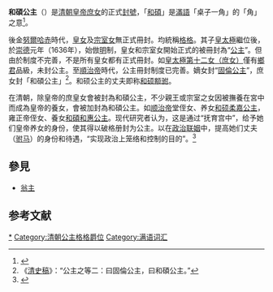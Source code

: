 {{Contains Manchu text}}
'''和碩公主'''（{{lang-mnc|ᡥᠣᡧᠣ ᡳ<br /> ᡤᡠᠩᠵᡠ|v=hošo-i gungju|a=hoxo-i gungju}}）是[[清朝皇帝|清朝皇帝]][[庶女|庶女]]的正式[[封號|封號]]，「[[和碩|和碩]]」是[[滿語|滿語]]「桌子一角」的「角」之意<ref>{{Cite journal
|last =
|first =
|author =恽丽梅
|coauthors =
|date =1999
|year =
|month =
|title =《清代最后一位皇女身份考》
|journal =清史研究
|volume =
|issue =1999年第4期
|pages =109—111
|publisher =中国人民大学
|location =北京市
|issn =1002-8587
|pmid =
|doi =
|bibcode =
|oclc =
|id =
|url =http://qsyj.ruc.edu.cn/CN/abstract/abstract587.shtml
|language =Zh-hans
|access-date =2021-10-16
|archive-date =2021-10-16
|archive-url =https://web.archive.org/web/20211016211632/http://qsyj.ruc.edu.cn/CN/abstract/abstract587.shtml
|dead-url =no
}}</ref>{{Rp|109}}。

後金[[努爾哈赤|努爾哈赤]]時代，[[皇女|皇女]]及[[宗室女|宗室女]]無正式冊封。均統稱[[格格|格格]]。其子[[皇太極|皇太極]]繼位後，於[[崇德|崇德]]元年（1636年），始倣[[明朝|明]]制，皇女和宗室女開始正式的被冊封為“[[公主|公主]]”。但由於制度不完善，不是所有皇女都有正式冊封。如[[清太宗第十二女|皇太極第十二女（庶女）]]僅有[[鄉君|鄉君]]品級，未封公主。至[[順治帝|順治帝]]時代，公主冊封制度已完善。嫡女封“[[固倫公主|固倫公主]]”，庶女封「和碩公主」<ref>《[[清史稿|清史稿]]》：“公主之等二：曰固倫公主，曰和碩公主。” </ref>。和硕公主的丈夫即称[[和硕额驸|和硕额驸]]。

在清朝，除皇帝的庶皇女會被封為和碩公主，不少親王或宗室之女因被撫養在宮中而成為皇帝的養女，會被加封為和碩公主。如[[顺治帝|顺治帝]]堂侄女、养女[[和硕柔嘉公主|和硕柔嘉公主]]，雍正帝侄女、養女[[和碩和惠公主|和碩和惠公主]]。现代研究者认为，这是通过“抚育宫中”，给予她们皇帝养女的身份，使其得以破格册封为公主。以在[[政治联姻|政治联姻]]中，提高她们丈夫（[[驸马|驸马]]）的身份和待遇，“实现政治上笼络和控制的目的”。<ref>{{Cite journal
|last =
|first =
|author =刘小萌
|coauthors =
|date =2002
|year =
|month =
|title =《清皇室与三藩'额驸'》
|journal =满族研究
|volume =
|issue =2002年第003期
|pages =14—17
|publisher =辽宁省民族宗教问题研究中心
|location =辽宁省沈阳市
|issn =1006-365X
|pmid =
|doi =
|bibcode =
|oclc =
|id =
|url =https://www.zhangqiaokeyan.com/academic-journal-cn_manchu-minority-research_thesis/0201221557371.html
|language =Zh-hans
|access-date =2021-10-16
|archive-date =2021-10-19
|archive-url =https://web.archive.org/web/20211019084348/https://www.zhangqiaokeyan.com/academic-journal-cn_manchu-minority-research_thesis/0201221557371.html
|dead-url =no
}}</ref>{{Rp|16}}

==參見==
*[[翁主|翁主]]

==参考文献==
<div class="references-small">
<references />
</div>

[[Category:和硕公主|*]]
[[Category:清朝公主格格爵位|Category:清朝公主格格爵位]]
[[Category:满语词汇|Category:满语词汇]]